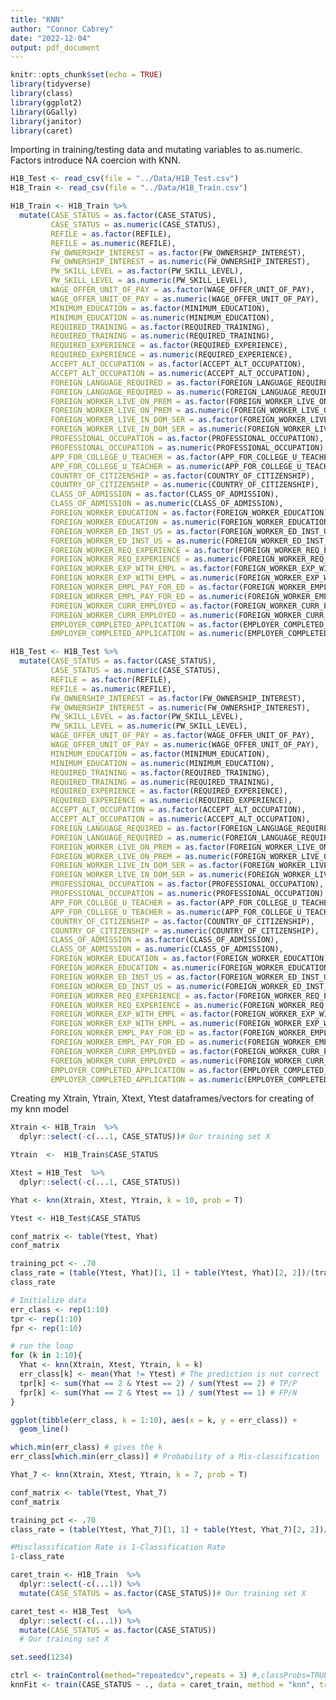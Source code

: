 ```yaml
---
title: "KNN"
author: "Connor Cabrey"
date: "2022-12-04"
output: pdf_document
---
```


```r
knitr::opts_chunk$set(echo = TRUE)
library(tidyverse)
library(class)
library(ggplot2)
library(GGally)
library(janitor)
library(caret)
```

Importing in training/testing data and mutating variables to as.numeric.  Factors introduce NA coercion with KNN.
```r
H1B_Test <- read_csv(file = "../Data/H1B_Test.csv")
H1B_Train <- read_csv(file = "../Data/H1B_Train.csv")

H1B_Train <- H1B_Train %>% 
  mutate(CASE_STATUS = as.factor(CASE_STATUS),
         CASE_STATUS = as.numeric(CASE_STATUS),
         REFILE = as.factor(REFILE),
         REFILE = as.numeric(REFILE),
         FW_OWNERSHIP_INTEREST = as.factor(FW_OWNERSHIP_INTEREST),
         FW_OWNERSHIP_INTEREST = as.numeric(FW_OWNERSHIP_INTEREST),
         PW_SKILL_LEVEL = as.factor(PW_SKILL_LEVEL),
         PW_SKILL_LEVEL = as.numeric(PW_SKILL_LEVEL),
         WAGE_OFFER_UNIT_OF_PAY = as.factor(WAGE_OFFER_UNIT_OF_PAY),
         WAGE_OFFER_UNIT_OF_PAY = as.numeric(WAGE_OFFER_UNIT_OF_PAY),
         MINIMUM_EDUCATION = as.factor(MINIMUM_EDUCATION),
         MINIMUM_EDUCATION = as.numeric(MINIMUM_EDUCATION),
         REQUIRED_TRAINING = as.factor(REQUIRED_TRAINING),
         REQUIRED_TRAINING = as.numeric(REQUIRED_TRAINING),
         REQUIRED_EXPERIENCE = as.factor(REQUIRED_EXPERIENCE),
         REQUIRED_EXPERIENCE = as.numeric(REQUIRED_EXPERIENCE),
         ACCEPT_ALT_OCCUPATION = as.factor(ACCEPT_ALT_OCCUPATION),
         ACCEPT_ALT_OCCUPATION = as.numeric(ACCEPT_ALT_OCCUPATION),
         FOREIGN_LANGUAGE_REQUIRED = as.factor(FOREIGN_LANGUAGE_REQUIRED),
         FOREIGN_LANGUAGE_REQUIRED = as.numeric(FOREIGN_LANGUAGE_REQUIRED),
         FOREIGN_WORKER_LIVE_ON_PREM = as.factor(FOREIGN_WORKER_LIVE_ON_PREM),
         FOREIGN_WORKER_LIVE_ON_PREM = as.numeric(FOREIGN_WORKER_LIVE_ON_PREM),
         FOREIGN_WORKER_LIVE_IN_DOM_SER = as.factor(FOREIGN_WORKER_LIVE_IN_DOM_SER),
         FOREIGN_WORKER_LIVE_IN_DOM_SER = as.numeric(FOREIGN_WORKER_LIVE_IN_DOM_SER),
         PROFESSIONAL_OCCUPATION = as.factor(PROFESSIONAL_OCCUPATION),
         PROFESSIONAL_OCCUPATION = as.numeric(PROFESSIONAL_OCCUPATION),
         APP_FOR_COLLEGE_U_TEACHER = as.factor(APP_FOR_COLLEGE_U_TEACHER),
         APP_FOR_COLLEGE_U_TEACHER = as.numeric(APP_FOR_COLLEGE_U_TEACHER),
         COUNTRY_OF_CITIZENSHIP = as.factor(COUNTRY_OF_CITIZENSHIP),
         COUNTRY_OF_CITIZENSHIP = as.numeric(COUNTRY_OF_CITIZENSHIP),
         CLASS_OF_ADMISSION = as.factor(CLASS_OF_ADMISSION),
         CLASS_OF_ADMISSION = as.numeric(CLASS_OF_ADMISSION),
         FOREIGN_WORKER_EDUCATION = as.factor(FOREIGN_WORKER_EDUCATION),
         FOREIGN_WORKER_EDUCATION = as.numeric(FOREIGN_WORKER_EDUCATION),
         FOREIGN_WORKER_ED_INST_US = as.factor(FOREIGN_WORKER_ED_INST_US),
         FOREIGN_WORKER_ED_INST_US = as.numeric(FOREIGN_WORKER_ED_INST_US),
         FOREIGN_WORKER_REQ_EXPERIENCE = as.factor(FOREIGN_WORKER_REQ_EXPERIENCE),
         FOREIGN_WORKER_REQ_EXPERIENCE = as.numeric(FOREIGN_WORKER_REQ_EXPERIENCE),
         FOREIGN_WORKER_EXP_WITH_EMPL = as.factor(FOREIGN_WORKER_EXP_WITH_EMPL),
         FOREIGN_WORKER_EXP_WITH_EMPL = as.numeric(FOREIGN_WORKER_EXP_WITH_EMPL),
         FOREIGN_WORKER_EMPL_PAY_FOR_ED = as.factor(FOREIGN_WORKER_EMPL_PAY_FOR_ED),
         FOREIGN_WORKER_EMPL_PAY_FOR_ED = as.numeric(FOREIGN_WORKER_EMPL_PAY_FOR_ED),
         FOREIGN_WORKER_CURR_EMPLOYED = as.factor(FOREIGN_WORKER_CURR_EMPLOYED),
         FOREIGN_WORKER_CURR_EMPLOYED = as.numeric(FOREIGN_WORKER_CURR_EMPLOYED),
         EMPLOYER_COMPLETED_APPLICATION = as.factor(EMPLOYER_COMPLETED_APPLICATION),
         EMPLOYER_COMPLETED_APPLICATION = as.numeric(EMPLOYER_COMPLETED_APPLICATION))

H1B_Test <- H1B_Test %>% 
  mutate(CASE_STATUS = as.factor(CASE_STATUS),
         CASE_STATUS = as.numeric(CASE_STATUS),
         REFILE = as.factor(REFILE),
         REFILE = as.numeric(REFILE),
         FW_OWNERSHIP_INTEREST = as.factor(FW_OWNERSHIP_INTEREST),
         FW_OWNERSHIP_INTEREST = as.numeric(FW_OWNERSHIP_INTEREST),
         PW_SKILL_LEVEL = as.factor(PW_SKILL_LEVEL),
         PW_SKILL_LEVEL = as.numeric(PW_SKILL_LEVEL),
         WAGE_OFFER_UNIT_OF_PAY = as.factor(WAGE_OFFER_UNIT_OF_PAY),
         WAGE_OFFER_UNIT_OF_PAY = as.numeric(WAGE_OFFER_UNIT_OF_PAY),
         MINIMUM_EDUCATION = as.factor(MINIMUM_EDUCATION),
         MINIMUM_EDUCATION = as.numeric(MINIMUM_EDUCATION),
         REQUIRED_TRAINING = as.factor(REQUIRED_TRAINING),
         REQUIRED_TRAINING = as.numeric(REQUIRED_TRAINING),
         REQUIRED_EXPERIENCE = as.factor(REQUIRED_EXPERIENCE),
         REQUIRED_EXPERIENCE = as.numeric(REQUIRED_EXPERIENCE),
         ACCEPT_ALT_OCCUPATION = as.factor(ACCEPT_ALT_OCCUPATION),
         ACCEPT_ALT_OCCUPATION = as.numeric(ACCEPT_ALT_OCCUPATION),
         FOREIGN_LANGUAGE_REQUIRED = as.factor(FOREIGN_LANGUAGE_REQUIRED),
         FOREIGN_LANGUAGE_REQUIRED = as.numeric(FOREIGN_LANGUAGE_REQUIRED),
         FOREIGN_WORKER_LIVE_ON_PREM = as.factor(FOREIGN_WORKER_LIVE_ON_PREM),
         FOREIGN_WORKER_LIVE_ON_PREM = as.numeric(FOREIGN_WORKER_LIVE_ON_PREM),
         FOREIGN_WORKER_LIVE_IN_DOM_SER = as.factor(FOREIGN_WORKER_LIVE_IN_DOM_SER),
         FOREIGN_WORKER_LIVE_IN_DOM_SER = as.numeric(FOREIGN_WORKER_LIVE_IN_DOM_SER),
         PROFESSIONAL_OCCUPATION = as.factor(PROFESSIONAL_OCCUPATION),
         PROFESSIONAL_OCCUPATION = as.numeric(PROFESSIONAL_OCCUPATION),
         APP_FOR_COLLEGE_U_TEACHER = as.factor(APP_FOR_COLLEGE_U_TEACHER),
         APP_FOR_COLLEGE_U_TEACHER = as.numeric(APP_FOR_COLLEGE_U_TEACHER),
         COUNTRY_OF_CITIZENSHIP = as.factor(COUNTRY_OF_CITIZENSHIP),
         COUNTRY_OF_CITIZENSHIP = as.numeric(COUNTRY_OF_CITIZENSHIP),
         CLASS_OF_ADMISSION = as.factor(CLASS_OF_ADMISSION),
         CLASS_OF_ADMISSION = as.numeric(CLASS_OF_ADMISSION),
         FOREIGN_WORKER_EDUCATION = as.factor(FOREIGN_WORKER_EDUCATION),
         FOREIGN_WORKER_EDUCATION = as.numeric(FOREIGN_WORKER_EDUCATION),
         FOREIGN_WORKER_ED_INST_US = as.factor(FOREIGN_WORKER_ED_INST_US),
         FOREIGN_WORKER_ED_INST_US = as.numeric(FOREIGN_WORKER_ED_INST_US),
         FOREIGN_WORKER_REQ_EXPERIENCE = as.factor(FOREIGN_WORKER_REQ_EXPERIENCE),
         FOREIGN_WORKER_REQ_EXPERIENCE = as.numeric(FOREIGN_WORKER_REQ_EXPERIENCE),
         FOREIGN_WORKER_EXP_WITH_EMPL = as.factor(FOREIGN_WORKER_EXP_WITH_EMPL),
         FOREIGN_WORKER_EXP_WITH_EMPL = as.numeric(FOREIGN_WORKER_EXP_WITH_EMPL),
         FOREIGN_WORKER_EMPL_PAY_FOR_ED = as.factor(FOREIGN_WORKER_EMPL_PAY_FOR_ED),
         FOREIGN_WORKER_EMPL_PAY_FOR_ED = as.numeric(FOREIGN_WORKER_EMPL_PAY_FOR_ED),
         FOREIGN_WORKER_CURR_EMPLOYED = as.factor(FOREIGN_WORKER_CURR_EMPLOYED),
         FOREIGN_WORKER_CURR_EMPLOYED = as.numeric(FOREIGN_WORKER_CURR_EMPLOYED),
         EMPLOYER_COMPLETED_APPLICATION = as.factor(EMPLOYER_COMPLETED_APPLICATION),
         EMPLOYER_COMPLETED_APPLICATION = as.numeric(EMPLOYER_COMPLETED_APPLICATION))


```



Creating my Xtrain, Ytrain, Xtext, Ytest dataframes/vectors for creating of my knn model
```r
Xtrain <- H1B_Train  %>% 
  dplyr::select(-c(...1, CASE_STATUS))# Our training set X

Ytrain  <-  H1B_Train$CASE_STATUS

Xtest = H1B_Test  %>% 
  dplyr::select(-c(...1, CASE_STATUS))

Yhat <- knn(Xtrain, Xtest, Ytrain, k = 10, prob = T) 

Ytest <- H1B_Test$CASE_STATUS
```

```r
conf_matrix <- table(Ytest, Yhat)
conf_matrix
```

```r
training_pct <- .70
class_rate = (table(Ytest, Yhat)[1, 1] + table(Ytest, Yhat)[2, 2])/(training_pct*(nrow(H1B_Test)+nrow(H1B_Train)))
class_rate
```

```r
# Initialize data
err_class <- rep(1:10)
tpr <- rep(1:10)
fpr <- rep(1:10)

# run the loop
for (k in 1:10){
  Yhat <- knn(Xtrain, Xtest, Ytrain, k = k) 
  err_class[k] <- mean(Yhat != Ytest) # The prediction is not correct
  tpr[k] <- sum(Yhat == 2 & Ytest == 2) / sum(Ytest == 2) # TP/P
  fpr[k] <- sum(Yhat == 2 & Ytest == 1) / sum(Ytest == 1) # FP/N
}

ggplot(tibble(err_class, k = 1:10), aes(x = k, y = err_class)) +
  geom_line()
```

```r
which.min(err_class) # gives the k
err_class[which.min(err_class)] # Probability of a Mis-classification 
```
```r
Yhat_7 <- knn(Xtrain, Xtest, Ytrain, k = 7, prob = T) 

```

```r
conf_matrix <- table(Ytest, Yhat_7)
conf_matrix
```

```r
training_pct <- .70
class_rate = (table(Ytest, Yhat_7)[1, 1] + table(Ytest, Yhat_7)[2, 2])/(27738)

#Misclassification Rate is 1-Classification Rate
1-class_rate
```


```r
caret_train <- H1B_Train  %>% 
  dplyr::select(-c(...1)) %>% 
  mutate(CASE_STATUS = as.factor(CASE_STATUS))# Our training set X

caret_test <- H1B_Test  %>% 
  dplyr::select(-c(...1)) %>% 
  mutate(CASE_STATUS = as.factor(CASE_STATUS))
  # Our training set X

set.seed(1234)

ctrl <- trainControl(method="repeatedcv",repeats = 3) #,classProbs=TRUE,summaryFunction = twoClassSummary)
knnFit <- train(CASE_STATUS ~ ., data = caret_train, method = "knn", trControl = ctrl, preProcess = c("center","scale"), tuneLength = 20)
```





